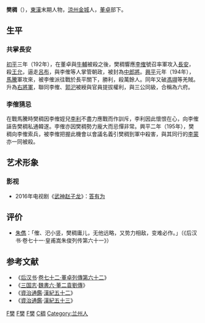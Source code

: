 '''樊稠'''（{{bd||？|195年|catIdx=F樊}}），[[東漢|東漢]]末期人物，[[涼州|涼州]][[金城郡|金城]]人，[[董卓|董卓]]部下。

==生平==
===共掌長安===
[[初平_(年号)|初平]]三年（192年），在董卓與[[牛輔|牛輔]]被殺之後，樊稠響應[[李傕|李傕]]號召率軍攻入[[長安|長安]]，殺[[王允|王允]]，逼走[[呂布|呂布]]，與李傕等人掌管朝政，被封為[[中郎將|中郎將]]。[[兴平_(东汉)|興平]]元年（194年），[[馬騰|馬騰]]軍攻來，被李傕派往戰於長平關下，勝利，殺萬餘人。同年又破[[馮翊|馮翊]]等羌賊。升為[[右將軍|右將軍]]，聯同李傕、[[郭汜|郭汜]]被綬與官員提拔權利，與三公同級，合稱為六府。

===李傕猜忌===
在戰馬騰時樊稠因李傕姪兒[[李利_(東漢)|李利]]不盡力應戰而作訓斥，李利因此懷恨在心，向李傕誣告樊稠私通韓遂。李傕亦因樊稠勢力龐大而忌憚非常。興平二年（195年），樊稠向李傕索兵，被李傕把握此機會以會議名義引樊稠到軍中殺害，與其同行的[[李蒙_(东汉)|李蒙]]亦一同被殺。

==艺术形象==
===影视===
* 2016年电视剧《[[武神赵子龙|武神赵子龙]]》：[[答有为|答有为]]

==评价==
*[[朱儁|朱儁]]：「傕、汜小竖，樊稠庸儿，无他远略，又势力相敌，变难必作。」（《后汉书·卷七十一·皇甫嵩朱俊列传第六十一》）

==参考文献==
* 《[[后汉书|后汉书]]·[[s:後漢書/卷72|卷七十二·董卓列傳第六十二]]》
* 《[[三国志|三国志]]·[[s:三國志/卷06|魏書六·董二袁劉傳]]》
* 《[[資治通鑑|資治通鑑]]·[[s:資治通鑑/卷060|漢紀五十二]]》
* 《[[資治通鑑|資治通鑑]]·[[s:資治通鑑/卷061|漢紀五十三]]》

{{汉朝人物小作品}}

[[Category:東漢軍事人物|F樊]]
[[Category:三國軍事人物|F樊]]
[[Category:三國被處決者|F樊]]
[[Category:樊姓|C稠]]
[[Category:兰州人|Category:兰州人]]